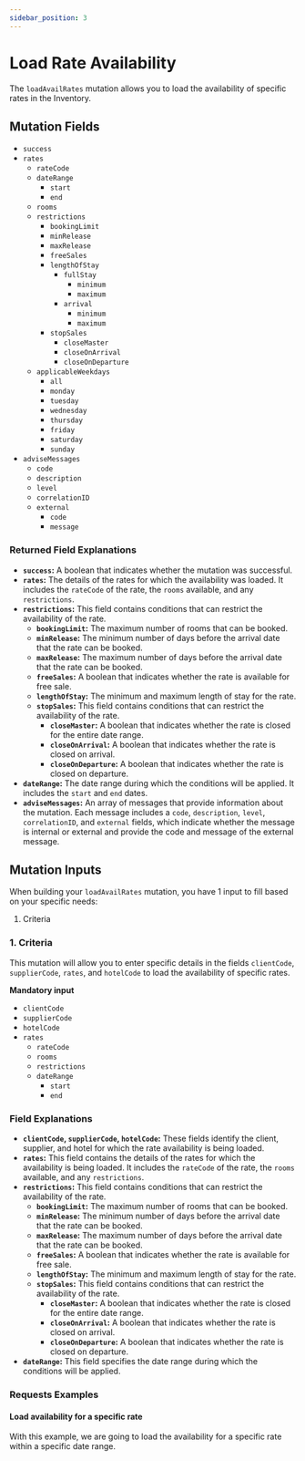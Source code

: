 ```yaml
---
sidebar_position: 3
---
```



# Load Rate Availability

The `loadAvailRates` mutation allows you to load the availability of specific rates in the Inventory. 

## Mutation Fields

* `success`
* `rates`
    * `rateCode`
    * `dateRange`
        * `start`
        * `end`
    * `rooms`
    * `restrictions`
        * `bookingLimit`
        * `minRelease`
        * `maxRelease`
        * `freeSales`
        * `lengthOfStay`
            * `fullStay`
                * `minimum`
                * `maximum`
            * `arrival`
                * `minimum`
                * `maximum`
        * `stopSales`
            * `closeMaster`
            * `closeOnArrival`
            * `closeOnDeparture`
    * `applicableWeekdays`
        * `all`
        * `monday`
        * `tuesday`
        * `wednesday`
        * `thursday`
        * `friday`
        * `saturday`
        * `sunday`
* `adviseMessages`
    * `code`
    * `description`
    * `level`
    * `correlationID`
    * `external`
        * `code`
        * `message`

### Returned Field Explanations

* **`success`:** A boolean that indicates whether the mutation was successful.
* **`rates`:** The details of the rates for which the availability was loaded. It includes the `rateCode` of the rate, the `rooms` available, and any `restrictions`.
* **`restrictions`:** This field contains conditions that can restrict the availability of the rate. 
    * **`bookingLimit`:** The maximum number of rooms that can be booked.
    * **`minRelease`:** The minimum number of days before the arrival date that the rate can be booked.
    * **`maxRelease`:** The maximum number of days before the arrival date that the rate can be booked.
    * **`freeSales`:** A boolean that indicates whether the rate is available for free sale.
    * **`lengthOfStay`:** The minimum and maximum length of stay for the rate.
    * **`stopSales`:** This field contains conditions that can restrict the availability of the rate. 
        * **`closeMaster`:** A boolean that indicates whether the rate is closed for the entire date range.
        * **`closeOnArrival`:** A boolean that indicates whether the rate is closed on arrival.
        * **`closeOnDeparture`:** A boolean that indicates whether the rate is closed on departure.
* **`dateRange`:** The date range during which the conditions will be applied. It includes the `start` and `end` dates.
* **`adviseMessages`:** An array of messages that provide information about the mutation. Each message includes a `code`, `description`, `level`, `correlationID`, and `external` fields, which indicate whether the message is internal or external and provide the code and message of the external message.

## Mutation Inputs

When building your `loadAvailRates` mutation, you have 1 input to fill based on your specific needs:

1. Criteria

### 1. Criteria   

This mutation will allow you to enter specific details in the fields `clientCode`, `supplierCode`, `rates`, and `hotelCode` to load the availability of specific rates. 

**Mandatory input**
* `clientCode`
* `supplierCode`
* `hotelCode`
* `rates`
    * `rateCode`
    * `rooms` 
    * `restrictions`
    * `dateRange`
        * `start`
        * `end`

### Field Explanations

* **`clientCode`, `supplierCode`, `hotelCode`:** These fields identify the client, supplier, and hotel for which the rate availability is being loaded.
* **`rates`:** This field contains the details of the rates for which the availability is being loaded. It includes the `rateCode` of the rate, the `rooms` available, and any `restrictions`.
* **`restrictions`:** This field contains conditions that can restrict the availability of the rate. 
    * **`bookingLimit`:** The maximum number of rooms that can be booked.
    * **`minRelease`:** The minimum number of days before the arrival date that the rate can be booked.
    * **`maxRelease`:** The maximum number of days before the arrival date that the rate can be booked.
    * **`freeSales`:** A boolean that indicates whether the rate is available for free sale.
    * **`lengthOfStay`:** The minimum and maximum length of stay for the rate.
    * **`stopSales`:** This field contains conditions that can restrict the availability of the rate. 
        * **`closeMaster`:** A boolean that indicates whether the rate is closed for the entire date range.
        * **`closeOnArrival`:** A boolean that indicates whether the rate is closed on arrival.
        * **`closeOnDeparture`:** A boolean that indicates whether the rate is closed on departure.
* **`dateRange`:** This field specifies the date range during which the conditions will be applied.

### Requests Examples

#### Load availability for a specific rate

With this example, we are going to load the availability for a specific rate within a specific date range.

<GraphqlSample query={availRatesLoadMutation} variables={availRatesLoadVariables} />
